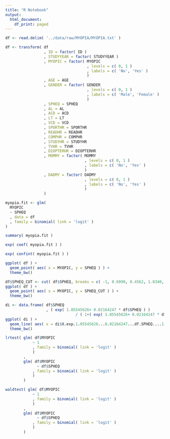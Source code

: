 ```yaml
---
title: "R Notebook"
output:
  html_document:
    df_print: paged
---
```


```r
df <- read.delim( '../data/raw/MYOPIA/MYOPIA.txt' )
```

```r
df <- transform( df
                 , ID = factor( ID )
                 , STUDYYEAR = factor( STUDYYEAR )
                 , MYOPIC = factor( MYOPIC
                                    , levels = c( 0, 1 )
                                    , labels = c( 'No', 'Yes' )
                                    )
                 , AGE = AGE
                 , GENDER = factor( GENDER
                                    , levels = c( 0, 1 )
                                    , labels = c( 'Male', 'Female' )
                                    )
                 , SPHEQ = SPHEQ
                 , AL = AL
                 , ACD = ACD
                 , LT = LT
                 , VCD = VCD
                 , SPORTHR = SPORTHR
                 , READHR = READHR
                 , COMPHR = COMPHR
                 , STUDYHR = STUDYHR
                 , TVHR = TVHR
                 , DIOPTERHR = DIOPTERHR
                 , MOMMY = factor( MOMMY
                                   , levels = c( 0, 1 )
                                   , labels = c( 'No', 'Yes' )
                                   )
                 , DADMY = factor( DADMY
                                   , levels = c( 0, 1 )
                                   , labels = c( 'No', 'Yes' )
                                   )
                 )
```

```r
myopia.fit <- glm(
  MYOPIC 
  ~ SPHEQ
  , data = df
  , family = binomial( link = 'logit' )
)
```

```r
summary( myopia.fit )
```

```r
exp( coef( myopia.fit ) )
```

```r
exp( confint( myopia.fit ) )
```

```r
ggplot( df ) +
  geom_point( aes( x = MYOPIC, y = SPHEQ ) ) +
  theme_bw()
```

```r
df$SPHEQ_CUT <- cut( df$SPHEQ, breaks = c( -1, 0.6990, 0.4562, 1.0340, 4.3720 ) )
ggplot( df ) +
  geom_point( aes( x = MYOPIC, y = SPHEQ_CUT ) ) +
  theme_bw()
```

```r
di <- data.frame( df$SPHEQ
                  , ( exp( 1.05545626+ 0.02164247 * df$SPHEQ ) ) 
                               / ( 1+( exp( 1.05545626+ 0.02164247 * df$SPHEQ ) ) ) )
ggplot( di ) +
  geom_line( aes( x = di$X.exp.1.05545626...0.02164247...df.SPHEQ....1....exp.1.05545626..., y = di$df.SPHEQ ), colour = 'red', alpha = .5 ) +
  theme_bw()
```

```r
lrtest( glm( df$MYOPIC
            ~ 1
            , family = binomial( link = 'logit' ) 
            )
        , 
        glm( df$MYOPIC
              ~ df$SPHEQ
            , family = binomial( link = 'logit' ) 
            )
        )
```

```r
waldtest( glm( df$MYOPIC
            ~ 1
            , family = binomial( link = 'logit' ) 
            )
        , 
        glm( df$MYOPIC
              ~ df$SPHEQ
            , family = binomial( link = 'logit' ) 
            )
        )
```

